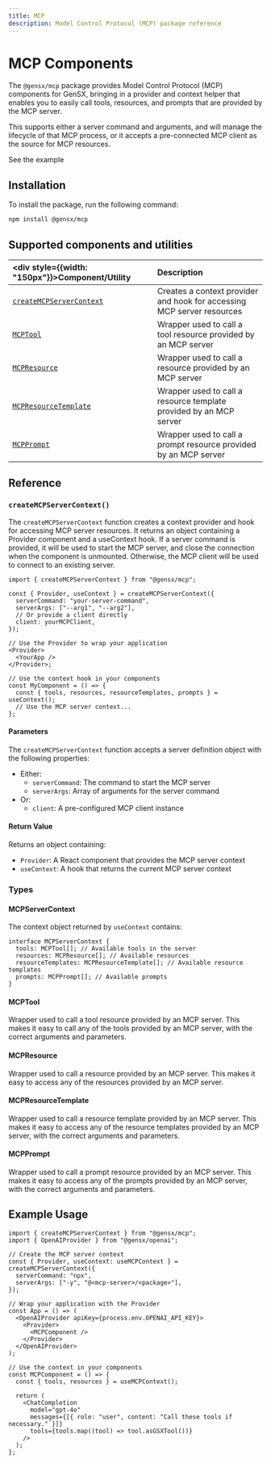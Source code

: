 ```yaml
---
title: MCP
description: Model Control Protocol (MCP) package reference
---
```


# MCP Components

The `@gensx/mcp` package provides Model Control Protocol (MCP) components for GenSX, bringing in a provider and context helper that enables you to easily call tools, resources, and prompts that are provided by the MCP server.

This supports either a server command and arguments, and will manage the lifecycle of that MCP process, or it accepts a pre-connected MCP client as the source for MCP resources.

See the example

## Installation

To install the package, run the following command:

```bash
npm install @gensx/mcp
```

## Supported components and utilities

| <div style={{width: "150px"}}>Component/Utility</div> | Description                                                            |
| :---------------------------------------------------- | :--------------------------------------------------------------------- |
| [`createMCPServerContext`](#createmcpservercontext)   | Creates a context provider and hook for accessing MCP server resources |
| [`MCPTool`](#mcptool)                                 | Wrapper used to call a tool resource provided by an MCP server         |
| [`MCPResource`](#mcpresource)                         | Wrapper used to call a resource provided by an MCP server              |
| [`MCPResourceTemplate`](#mcpresourcetemplate)         | Wrapper used to call a resource template provided by an MCP server     |
| [`MCPPrompt`](#mcpprompt)                             | Wrapper used to call a prompt resource provided by an MCP server       |

## Reference

### `createMCPServerContext()`

The `createMCPServerContext` function creates a context provider and hook for accessing MCP server resources. It returns an object containing a Provider component and a useContext hook.
If a server command is provided, it will be used to start the MCP server, and close the connection when the component is unmounted. Otherwise, the MCP client will be used to connect to an existing server.

```tsx
import { createMCPServerContext } from "@gensx/mcp";

const { Provider, useContext } = createMCPServerContext({
  serverCommand: "your-server-command",
  serverArgs: ["--arg1", "--arg2"],
  // Or provide a client directly
  client: yourMCPClient,
});

// Use the Provider to wrap your application
<Provider>
  <YourApp />
</Provider>;

// Use the context hook in your components
const MyComponent = () => {
  const { tools, resources, resourceTemplates, prompts } = useContext();
  // Use the MCP server context...
};
```

#### Parameters

The `createMCPServerContext` function accepts a server definition object with the following properties:

- Either:
  - `serverCommand`: The command to start the MCP server
  - `serverArgs`: Array of arguments for the server command
- Or:
  - `client`: A pre-configured MCP client instance

#### Return Value

Returns an object containing:

- `Provider`: A React component that provides the MCP server context
- `useContext`: A hook that returns the current MCP server context

### Types

#### MCPServerContext

The context object returned by `useContext` contains:

```tsx
interface MCPServerContext {
  tools: MCPTool[]; // Available tools in the server
  resources: MCPResource[]; // Available resources
  resourceTemplates: MCPResourceTemplate[]; // Available resource templates
  prompts: MCPPrompt[]; // Available prompts
}
```

#### MCPTool

Wrapper used to call a tool resource provided by an MCP server. This makes it easy to call any of the tools provided by an MCP server, with the correct arguments and parameters.

#### MCPResource

Wrapper used to call a resource provided by an MCP server. This makes it easy to access any of the resources provided by an MCP server.

#### MCPResourceTemplate

Wrapper used to call a resource template provided by an MCP server. This makes it easy to access any of the resource templates provided by an MCP server, with the correct arguments and parameters.

#### MCPPrompt

Wrapper used to call a prompt resource provided by an MCP server. This makes it easy to access any of the prompts provided by an MCP server, with the correct arguments and parameters.

## Example Usage

```tsx
import { createMCPServerContext } from "@gensx/mcp";
import { OpenAIProvider } from "@gensx/openai";

// Create the MCP server context
const { Provider, useContext: useMCPContext } = createMCPServerContext({
  serverCommand: "npx",
  serverArgs: ["-y", "@<mcp-server>/<package>"],
});

// Wrap your application with the Provider
const App = () => (
  <OpenAIProvider apiKey={process.env.OPENAI_API_KEY}>
    <Provider>
      <MCPComponent />
    </Provider>
  </OpenAIProvider>
);

// Use the context in your components
const MCPComponent = () => {
  const { tools, resources } = useMCPContext();

  return (
    <ChatCompletion
      model="gpt-4o"
      messages={[{ role: "user", content: "Call these tools if necessary." }]}
      tools={tools.map((tool) => tool.asGSXTool())}
    />
  );
};
```

